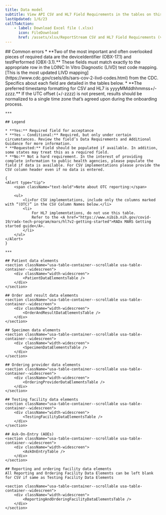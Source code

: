 ```yaml
---
title: Data model
subtitle: View API CSV and HL7 Field Requirements in the tables on this page or download all the requirements as CSV.
lastUpdated: 1/6/23
callToAction:
    - label: Download Excel file (.xlsx)
      icon: FileDownload
      href: /assets/xlsx/ReportStream CSV and HL7 Field Requirements (version 3.0).xlsx
---
```


<LayoutSidenav>
    <Sidenav />
</LayoutSidenav>

<LayoutMain>
    ## Common errors
    * **Two of the most important and often overlooked pieces of required data are the deviceIdentifier (OBX-17.1) and testPerformed (OBX-3.1).**
    These fields must match exactly to the appropriate row in the LOINC In Vitro Diagnostic (LIVD) test code mapping.
    [This is the most updated LIVD mapping](https://www.cdc.gov/csels/dls/sars-cov-2-livd-codes.html) from the CDC. Specifics about each field are detailed in the tables below.
    * **The preferred timestamp formatting for CSV and HL7 is yyyyMMddhhmmss+/-zzzz.**
    If the UTC offset (+/-zzzz) is not present, results should be normalized to a single time zone that’s agreed upon during the onboarding process.

    ***

    ## Legend

    * **Yes:** Required field for acceptance
    * **Yes – Conditional:** Required, but only under certain circumstances. Review the field’s Data Requirements and Additional Guidance for more information.
    * **Requested:** Field should be populated if available. In addition, some states may treat this as a required field.
    * **No:** Not a hard requirement. In the interest of providing complete information to public health agencies, please populate the field if data is available. For CSV implementations please provide the CSV column header even if no data is entered.

    {
    <Alert type="tip">
        <span className="text-bold">Note about OTC reporting:</span>

        <ul>
            <li>For CSV implementations, include only the columns marked with “(OTC)” in the CSV Column Names below.</li>
            <li>
                For HL7 implementations, do not use this table.
                Refer to the <A href="https://www.nibib.nih.gov/covid-19/radx-tech-program/mars/hl7v2-getting-started">RADx MARS Getting started guide</A>.
            </li>
        </ul>
    </Alert>
    }

    ***

    ## Patient data elements
    <section className="usa-table-container--scrollable usa-table-container--widescreen">
        <div className="width-widescreen">
            <PatientDataElementsTable />
        </div>
    </section>

    ## Order and result data elements
    <section className="usa-table-container--scrollable usa-table-container--widescreen">
        <div className="width-widescreen">
            <OrderAndResultDataElementsTable />
        </div>
    </section>

    ## Specimen data elements
    <section className="usa-table-container--scrollable usa-table-container--widescreen">
        <div className="width-widescreen">
            <SpecimenDataElementsTable />
        </div>
    </section>

    ## Ordering provider data elements
    <section className="usa-table-container--scrollable usa-table-container--widescreen">
        <div className="width-widescreen">
            <OrderingProviderDataElementsTable />
        </div>
    </section>

    ## Testing facility data elements
    <section className="usa-table-container--scrollable usa-table-container--widescreen">
        <div className="width-widescreen">
            <TestingFacilityDataElementsTable />
        </div>
    </section>

    ## Ask-On-Entry (AOEs)
    <section className="usa-table-container--scrollable usa-table-container--widescreen">
        <div className="width-widescreen">
            <AskOnEntryTable />
        </div>
    </section>

    ## Reporting and ordering facility data elements
    All Reporting and Ordering Facility Data Elements can be left blank for CSV if same as Testing Facility Data Elements

    <section className="usa-table-container--scrollable usa-table-container--widescreen">
        <div className="width-widescreen">
            <ReportingAndOrderingFacilityDataElementsTable />
        </div>
    </section>
</LayoutMain>